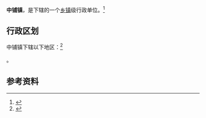 {{中国乡级行政区|62/11/24/105/000}}

'''中铺镇'''，是{{PRC admin/fullname|62/11/24/105/000|3}}下辖的一个[[乡镇|乡镇]]级行政单位。<ref>{{PRC admin/ref sgc|{{PRC admin/parent|62/11/24/105/000}}}}</ref>

== 行政区划 ==

中铺镇下辖以下地区：<ref>{{PRC admin/ref sgc|62/11/24/105/000}}</ref>

{{PRC admin/children|62/11/24/105/000}}。

== 参考资料 ==

{{reflist}}

{{行政区划小作品}}
{{PRC admin/navcat|62/11/24/105/000}}